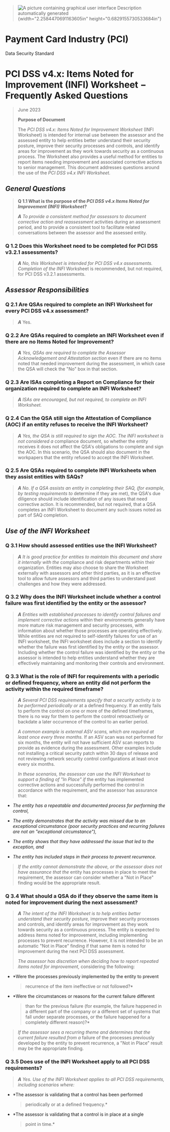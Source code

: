 > ![A picture containing graphical user interface Description
> automatically
> generated](vertopal_dd277d9f12a244dc9ab63a52bfe00760/media/image1.png){width="2.2584470691163605in"
> height="0.6829155730533684in"}

# Payment Card Industry (PCI)

Data Security Standard

# PCI DSS v4.x: Items Noted for Improvement (INFI) Worksheet − Frequently Asked Questions

> June 2023
>
> **Purpose of Document**
>
> The *PCI DSS v4.x: Items Noted for Improvement Worksheet* (INFI
> Worksheet) is intended for internal use between the assessor and the
> assessed entity to help entities better understand their security
> posture, improve their security processes and controls, and identify
> areas for improvement as they work towards security as a continuous
> process. The Worksheet also provides a useful method for entities to
> report items needing improvement and associated corrective actions to
> senior management. This document addresses questions around the use of
> the *PCI DSS v4.x INFI Worksheet.*

## *General Questions*

> **Q 1.1 What is the purpose of the *PCI DSS v4.x Items Noted for
> Improvement (INFI) Worksheet*?**
>
> ***A** To provide a consistent method for assessors to document
> corrective action and reassessment* activities during an assessment
> period, and to provide a consistent tool to facilitate related
> conversations between the assessor and the assessed entity.

### Q 1.2 Does this Worksheet need to be completed for PCI DSS v3.2.1 assessments?

> ***A** No, this Worksheet is intended for PCI DSS v4.x assessments.
> Completion of the INFI* Worksheet is recommended, but not required,
> for PCI DSS v3.2.1 assessments.

## *Assessor Responsibilities*

### Q 2.1 Are QSAs required to complete an INFI Worksheet for every PCI DSS v4.x assessment?

> ***A*** Yes.

### Q 2.2 Are QSAs required to complete an INFI Worksheet even if there are no Items Noted for Improvement?

> ***A** Yes, QSAs are required to complete the Assessor Acknowledgement
> and Attestation section* even if there are no items noted that needed
> improvement during the assessment, in which case the QSA will check
> the "No" box in that section.

### Q 2.3 Are ISAs completing a Report on Compliance for their organization required to complete an INFI Worksheet?

> ***A** ISAs are encouraged, but not required, to complete an INFI
> Worksheet.*

### Q 2.4 Can the QSA still sign the Attestation of Compliance (AOC) if an entity refuses to receive the INFI Worksheet?

> ***A** Yes, the QSA is still required to sign the AOC. The INFI
> worksheet is not considered a* compliance document, so whether the
> entity receives it does not affect the QSA's obligations to complete
> and sign the AOC. In this scenario, the QSA should also document in
> the workpapers that the entity refused to accept the INFI Worksheet.

### Q 2.5 Are QSAs required to complete INFI Worksheets when they assist entities with SAQs?

> ***A** No. If a QSA assists an entity in completing their SAQ, (for
> example, by testing requirements to* determine if they are met), the
> QSA's due diligence should include identification of any issues that
> need corrective action. It is recommended, but not required, that a
> QSA completes an INFI Worksheet to document any such issues noted as
> part of SAQ completion.

## *Use of the INFI Worksheet*

### Q 3.1 How should assessed entities use the INFI Worksheet?

> ***A** It is good practice for entities to maintain this document and
> share it internally with the* compliance and risk departments within
> their organization. Entities may also choose to share the Worksheet
> externally with assessors and other third parties, as it is an
> effective tool to allow future assessors and third parties to
> understand past challenges and how they were addressed.

### Q 3.2 Why does the INFI Worksheet include whether a control failure was first identified by the entity or the assessor?

> ***A** Entities with established processes to identify control
> failures and implement corrective actions* within their environments
> generally have more mature risk management and security processes,
> with information about whether those processes are operating
> effectively. While entities are not required to self-identify failures
> for use of an INFI worksheet, the INFI worksheet does include a
> section to identify whether the failure was first identified by the
> entity or the assessor. Including whether the control failure was
> identified by the entity or the assessor is intended to help entities
> understand whether they are effectively maintaining and monitoring
> their controls and environment.

### Q 3.3 What is the role of INFI for requirements with a periodic or defined frequency, where an entity did not perform the activity within the required timeframe?

> ***A** Several PCI DSS requirements specify that a security activity
> is to be performed periodically or* at a defined frequency. If an
> entity fails to perform the control on one or more of the defined
> timeframes, there is no way for them to perform the control
> retroactively or backdate a later occurrence of the control to an
> earlier period.
>
> *A common example is external ASV scans, which are required at least
> once every three months.* If an ASV scan was not performed for six
> months, the entity will not have sufficient ASV scan reports to
> provide as evidence during the assessment. Other examples include not
> installing a critical security patch within 30 days of release and not
> reviewing network security control configurations at least once every
> six months.
>
> *In these scenarios, the assessor can use the INFI Worksheet to
> support a finding of "In Place" if* the entity has implemented
> corrective actions and successfully performed the control in
> accordance with the requirement, and the assessor has assurance that:

-   *The entity has a repeatable and documented process for performing
    the control,*

-   *The entity demonstrates that the activity was missed due to an
    exceptional circumstance (poor security practices and recurring
    failures are not an "exceptional circumstance"),*

-   *The entity shows that they have addressed the issue that led to the
    exception, and*

-   *The entity has included steps in their process to prevent
    recurrence.*

> *If the entity cannot demonstrate the above, or the assessor does not
> have assurance that the* entity has processes in place to meet the
> requirement, the assessor can consider whether a "Not in Place"
> finding would be the appropriate result.

### Q 3.4 What should a QSA do if they observe the same item is noted for improvement during the next assessment?

> ***A** The intent of the INFI Worksheet is to help entities better
> understand their security posture,* improve their security processes
> and controls, and identify areas for improvement as they work towards
> security as a continuous process. The entity is expected to address
> items noted for improvement, including implementing processes to
> prevent recurrence. However, it is not intended to be an automatic
> "Not in Place" finding if that same item is noted for improvement
> during the next PCI DSS assessment.
>
> *The assessor has discretion when deciding how to report repeated
> items noted for improvement,* considering the following:

-   *Were the processes previously implemented by the entity to prevent
    > recurrence of the item ineffective or not followed?*

-   *Were the circumstances or reasons for the current failure different
    > than for the previous failure (for example, the failure happened
    > in a different part of the company or a different set of systems
    > that fall under separate processes, or the failure happened for a
    > completely different reason)?*

> *If the assessor sees a recurring theme and determines that the
> current failure resulted from a* failure of the processes previously
> developed by the entity to prevent recurrence, a "Not in Place" result
> may be the appropriate finding.

### Q 3.5 Does use of the INFI Worksheet apply to all PCI DSS requirements?

> ***A** Yes. Use of the INFI Worksheet applies to all PCI DSS
> requirements, including scenarios where:*

-   *The assessor is validating that a control has been performed
    > periodically or at a defined frequency.*

-   *The assessor is validating that a control is in place at a single
    > point in time.*
